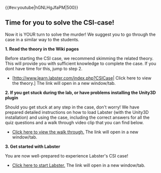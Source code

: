 {{#ev:youtube|hGNLHgJfaPM|500}}

==Time for you to solve the CSI-case!== 

Now it is YOUR turn to solve the murder! We suggest you to go through the case in a similar way to the students. 

'''1. Read the theory in the Wiki pages'''

Before starting the CSI case, we recommend skimming the related theory. This will provide you with sufficient knowledge to complete the case. 
If you dont have time for this, jump to step 2.

*[http://www.learn.labster.com/index.php?CSICase| Click here to view the theory.] The link will open in a new window/tab.

'''2. If you get stuck during the lab, or have problems installing the Unity3D plugin'''

Should you get stuck at any step in the case, don't worry! We have prepared detailed instructions on how to load Labster (with the Unity3D installation) and using the case, including the correct answers for all the quiz questions and a walk through video clip that you can find below. 

*[http://www.learn.labster.com/index.php/Walk_through Click here to view the walk through.] The link will open in a new window/tab.

'''3. Get started with Labster'''

You are now well-prepared to experience Labster's CSI case!

*[http://www.labster.com/csi/ Click here to start Labster.] The link will open in a new window/tab.
